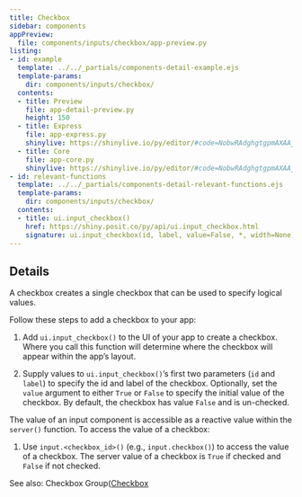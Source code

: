 ```yaml
---
title: Checkbox
sidebar: components
appPreview:
  file: components/inputs/checkbox/app-preview.py
listing:
- id: example
  template: ../../_partials/components-detail-example.ejs
  template-params:
    dir: components/inputs/checkbox/
  contents:
  - title: Preview
    file: app-detail-preview.py
    height: 150
  - title: Express
    file: app-express.py
    shinylive: https://shinylive.io/py/editor/#code=NobwRAdghgtgpmAXAAjFADugdOgnmAGlQGMB7CAFzkqVQGJkAxASQA0BZAURQCU4B3AE4BLKsigBncRGScAHukFwJUjOgA6EAGaDSMZBIAWwiLmTCY6UoIrIAgpiJKIAEziCiAV2GbNagPreyAC8yN44UADmcP5aADbeLgAUmshpYcJYJuieFP7EhnDEANYARqRyKWAFRWUV6oTIDQDChSXlcg1EjFBxEnAAlER0ADwjqenhpLk5ed5VAG69nnANQ5oDvq5wWgbuC+5J2blE0xSzRP0qwuQDiBNpAALOboJY3g-IbrtLCXBJd0+6WQSgonkEMmOFCwNXaFQBWzUIXsmCSAW8l327k2EEaYAouHQCBQ+LgcgoYAAvgBdIA
  - title: Core
    file: app-core.py
    shinylive: https://shinylive.io/py/editor/#code=NobwRAdghgtgpmAXAAjFADugdOgnmAGlQGMB7CAFzkqVQDMAnUmZAZwAsBLCXZTmdKQYVkAQUxEG1ACZwGRAK6cAOhFUZ0AfSXIAvMiU4oAczia6AGyXSAFKuQODnLN3QKKm4uzjEA1gCNSAA87MC8fAODlQmRogGFvP0Cg6KIAMSgLVjgASiIAYgAeQvtHQ1J3Nw8lUIA3TIU4aLzVHNVVWTo2OVq5G1d3IgqKKqJs1lZOchzEUocAASkIWQYsJTnkTuR6qzgbGY3HZCkKBQYIPggqrHCk4P326Ew9MUwbDW1OMZ65NogYsAUXDoBAoQFwIIUMAAXwAukA
- id: relevant-functions
  template: ../../_partials/components-detail-relevant-functions.ejs
  template-params:
    dir: components/inputs/checkbox/
  contents:
  - title: ui.input_checkbox()
    href: https://shiny.posit.co/py/api/ui.input_checkbox.html
    signature: ui.input_checkbox(id, label, value=False, *, width=None)
---
```


:::{#example}
:::

:::{#relevant-functions}
:::

## Details

A checkbox creates a single checkbox that can be used to specify logical values.

Follow these steps to add a checkbox to your app:

  1. Add `ui.input_checkbox()` to the UI of your app to create a checkbox. Where you call this function will determine where the checkbox will appear within the app's layout.

  2. Supply values to `ui.input_checkbox()`'s first two parameters (`id` and `label`) to specify the id and label of the checkbox. Optionally, set the `value` argument to either `True` or `False` to specify the initial value of the checkbox. By default, the checkbox has value `False` and is un-checked.

The value of an input component is accessible as a reactive value within the `server()` function. To access the value of a checkbox:

  1. Use `input.<checkbox_id>()` (e.g., `input.checkbox()`) to access the value of a checkbox. The server value of a checkbox is `True` if checked and `False` if not checked.

See also: Checkbox Group([Checkbox](../checkbox/index.qmd)
